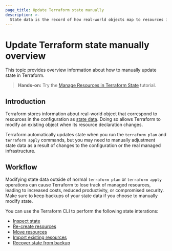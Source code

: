 ```yaml
---
page_title: Update Terraform state manually
description: >-
  State data is the record of how real-world objects map to resources in the Terraform configuration. Learn how to manually update with state data.
---
```


# Update Terraform state manually overview

This topic provides overview information about how to manually update state in Terraform. 

> **Hands-on:** Try the [Manage Resources in Terraform State](/terraform/tutorials/state/state-cli?utm_source=WEBSITE&utm_medium=WEB_IO&utm_offer=ARTICLE_PAGE&utm_content=DOCS) tutorial.

## Introduction

Terraform stores information about real-world object that correspond to resources in the configuration as [state data](/terraform/language/state).
Doing so allows Terraform to modify an existing object when its resource declaration changes.

Terraform automatically updates state when you run the `terraform plan` and `terraform apply` commands, but you may need to manually adjustment state data as a result of changes to the configuration or the real managed infrastructure.

## Workflow

Modifying state data outside of normal `terraform plan` or `terraform apply` operations can cause Terraform to lose track of managed resources, leading to increased costs, reduced productivity, or compromised security. Make sure to keep backups of your state data if you choose to manually modify state.

You can use the Terraform CLI to perform the following state interations:

- [Inspect state](/terraform/cli/state/inspect)
- [Re-create resources](/terraform/cli/state/taint)
- [Move resources](/terraform/cli/state/move)
- [Import existing resources](/terraform/cli/import) 
- [Recover state from backup](/terraform/cli/state/recover)


